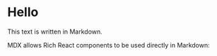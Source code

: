 # Hello

This text is written in Markdown.

MDX allows Rich React components to be used directly in Markdown:
